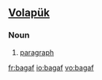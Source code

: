 ==[[Volapük]]==

===Noun===
{{infl|vo|noun}}

# [[paragraph]]

[[fr:bagaf]]
[[io:bagaf]]
[[vo:bagaf]]